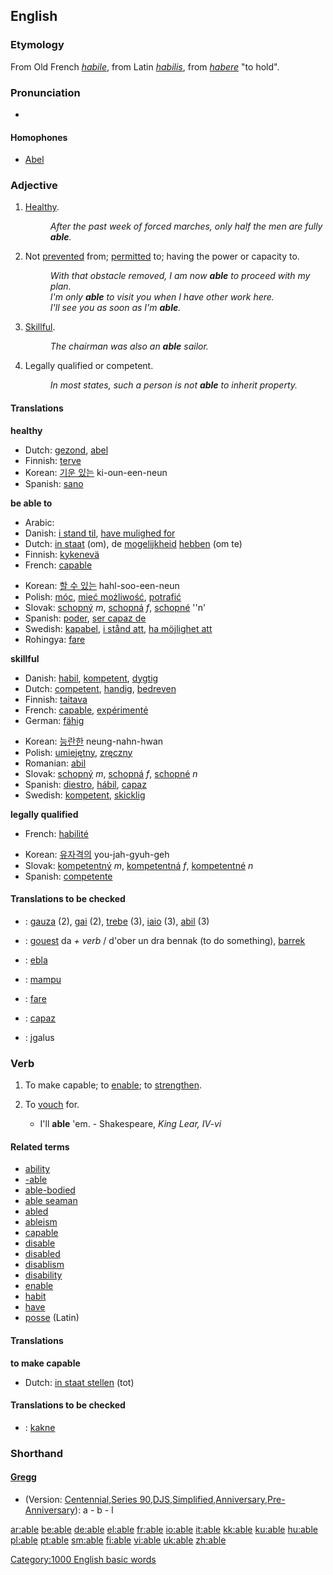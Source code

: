 {{see|-able}}
==English==

{{rank|care|war|short|391|able|five|need|met}}

===Etymology===
From Old French ''[[habile]]'', from Latin ''[[habilis]]'', from ''[[habere]]'' "to hold".

===Pronunciation===
*{{audio|en-us-able.ogg|Audio (US)}}
====Homophones====
*[[Abel]]

===Adjective===
{{en-adj-er-e|abl|e|}}
# {{dated}} [[healthy|Healthy]].
#: ''After the past week of forced marches, only half the men are fully '''able'''.''
# Not [[prevent]]ed from; [[permit]]ted to; having the power or capacity to.
#: ''With that obstacle removed, I am now '''able''' to proceed with my plan.''
#: ''I'm only '''able''' to visit you when I have other work here.''
#: ''I'll see you as soon as I'm '''able'''.''
# [[skillful|Skillful]].
#: ''The chairman was also an '''able''' sailor.''
# {{law}} Legally qualified or competent.
#: ''In most states, such a person is not '''able''' to inherit property.''

====Translations====
'''healthy'''
{{top}}
*Dutch: [[gezond]], [[abel]]
*Finnish: [[terve]]
*Korean: [[기운 있는]] ki-oun-een-neun
*Spanish: [[sano]]
{{mid}}
{{bottom}}

'''be able to'''
{{top}}
*Arabic: {{ARchar|[[قادر]]}}
*Danish: [[i stand til]], [[have mulighed for]]
*Dutch: [[in staat]] (om), de [[mogelijkheid]] [[hebben]] (om te)
*Finnish: [[kykenevä]]
*French: [[capable]]
{{mid}}
*Korean: [[할 수 있는]] hahl-soo-een-neun
*Polish: [[móc]], [[mieć możliwość]], [[potrafić]]
*Slovak: [[schopný]] ''m'', [[schopná]] ''f'', [[schopné]] ''n'
*Spanish: [[poder]], [[ser capaz de]]
*Swedish: [[kapabel]], [[i stånd att]], [[ha möjlighet att]]
*Rohingya: [[fare]]
{{bottom}}

'''skillful'''
{{top}}
*Danish: [[habil]], [[kompetent]], [[dygtig]]
*Dutch: [[competent]], [[handig]], [[bedreven]]
*Finnish: [[taitava]]
*French: [[capable]], [[expérimenté]]
*German: [[fähig]]
{{mid}}
*Korean: [[능란한]] neung-nahn-hwan
*Polish: [[umiejętny]], [[zręczny]]
*Romanian: [[abil]]
*Slovak: [[schopný]] ''m'', [[schopná]] ''f'', [[schopné]] ''n''
*Spanish: [[diestro]], [[hábil]], [[capaz]]
*Swedish: [[kompetent]], [[skicklig]]
{{bottom}}

'''legally qualified'''
{{top}}
*French: [[habilité]]
{{mid}}
*Korean: [[유자격의]] you-jah-gyuh-geh
*Slovak: [[kompetentný]] ''m'', [[kompetentná]] ''f'', [[kompetentné]] ''n''
*Spanish: [[competente]]
{{bottom}}

====Translations to be checked====
{{checktrans}}
*{{ttbc|Basque}}: [[gauza]] (2), [[gai]] (2), [[trebe]] (3), [[iaio]] (3), [[abil]] (3)
*{{ttbc|Breton}}: [[gouest]] da ''+ verb'' / d'ober un dra bennak (to do something), [[barrek]]
*{{ttbc|Esperanto}}: [[ebla]]
*{{ttbc|Indonesian}}: [[mampu]]
*{{ttbc|Rohingya}}: [[fare]]
*{{ttbc|Spanish}}: [[capaz]]
*{{ttbc|Lithuanian}}: įgalus

===Verb===
{{en-infl-reg-other-e|abl|e|}}
# {{transitive}} {{obsolete}} To make capable; to [[enable]]; to [[strengthen]].
# {{transitive}} {{obsolete}} To [[vouch]] for.
#* I'll '''able''' 'em. - Shakespeare, ''King Lear, IV-vi''

====Related terms====
*[[ability]]
*[[-able]]
*[[able-bodied]]
*[[able seaman]]
*[[abled]]
*[[ableism]]
*[[capable]]
*[[disable]]
*[[disabled]]
*[[disablism]]
*[[disability]]
*[[enable]]
*[[habit]]
*[[have]]
*[[posse]] (Latin)

====Translations====
'''to make capable'''
{{top}}
* Dutch: [[in staat stellen]] (tot)
{{mid}}
{{bottom}}

====Translations to be checked====
{{checktrans}}
*{{ttbc|Lojban}}: [[kakne]]

===Shorthand===
====[http://en.wikipedia.org/wiki/Gregg_Shorthand Gregg]====
* (Version: [http://en.wikipedia.org/wiki/Gregg_Shorthand#Centennial_Gregg_Shorthand Centennial],[http://en.wikipedia.org/wiki/Gregg_Shorthand#Series_90_Gregg_Shorthand  Series 90],[http://en.wikipedia.org/wiki/Gregg_Shorthand#Diamond_Jubilee_Gregg_Shorthand  DJS],[http://en.wikipedia.org/wiki/Gregg_Shorthand#Simplified_Gregg_Shorthand Simplified],[http://en.wikipedia.org/wiki/Gregg_Shorthand#Anniversary_Gregg_Shorthand Anniversary],[http://en.wikipedia.org/wiki/Gregg_Shorthand#Pre-Anniversary_Gregg_Shorthand Pre-Anniversary]): a - b - l

[[Category:1000 English basic words]]

[[ar:able]]
[[be:able]]
[[de:able]]
[[el:able]]
[[fr:able]]
[[io:able]]
[[it:able]]
[[kk:able]]
[[ku:able]]
[[hu:able]]
[[pl:able]]
[[pt:able]]
[[sm:able]]
[[fi:able]]
[[vi:able]]
[[uk:able]]
[[zh:able]]